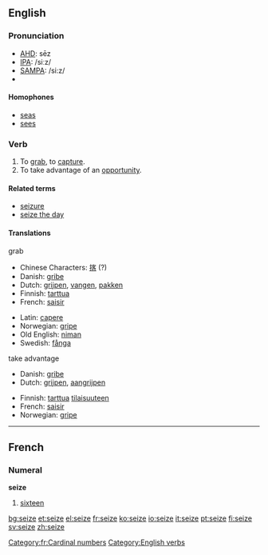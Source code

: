 ==English==

===Pronunciation===
*[[w:AHD|AHD]]: sēz
*[[w:IPA|IPA]]: /siːz/
*[[w:SAMPA|SAMPA]]: /si:z/
*{{audio|en-us-seize.ogg|Audio (US)}}

====Homophones====
*[[seas]]
*[[sees]]

===Verb===
{{en-infl-reg-other-e|seiz|e}}

# To [[grab]], to [[capture]].
# To take advantage of an [[opportunity]].

====Related terms====
*[[seizure]]
*[[seize the day]]

====Translations====
;grab 
{{top}}
*Chinese Characters: [[揢]] (?)
*Danish: [[gribe]]
*Dutch: [[grijpen]], [[vangen]], [[pakken]] 
*Finnish: [[tarttua]]
*French: [[saisir]]
{{mid}}
*Latin: [[capere]]
*Norwegian: [[gripe]]
*Old English: [[niman]]
*Swedish: [[fånga]]
{{bottom}}

;take advantage
{{top}}
*Danish: [[gribe]]
*Dutch: [[grijpen]], [[aangrijpen]]
{{mid}}
*Finnish: [[tarttua]] [[tilaisuus|tilaisuuteen]]
*French: [[saisir]]
*Norwegian: [[gripe]]
{{bottom}}


----

==French==
===Numeral===
'''seize'''

#[[sixteen]]

[[Category:fr:Cardinal numbers]]
[[Category:English verbs]]

[[bg:seize]]
[[et:seize]]
[[el:seize]]
[[fr:seize]]
[[ko:seize]]
[[io:seize]]
[[it:seize]]
[[pt:seize]]
[[fi:seize]]
[[sv:seize]]
[[zh:seize]]